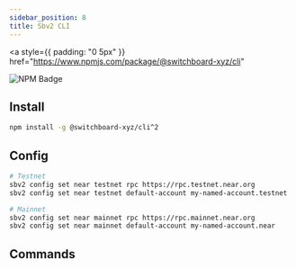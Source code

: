 ```yaml
---
sidebar_position: 8
title: Sbv2 CLI
---
```


<a
  style={{ padding: "0 5px" }}
  href="https://www.npmjs.com/package/@switchboard-xyz/cli"
>
  <img
    alt="NPM Badge"
    src="https://img.shields.io/github/package-json/v/switchboard-xyz/sbv2-core?color=red&filename=cli%2Fpackage.json&label=%40switchboard-xyz%2Fnear.js&logo=npm"
  />
</a>

## Install

```bash npm2yarn
npm install -g @switchboard-xyz/cli^2
```

## Config

```bash
# Testnet
sbv2 config set near testnet rpc https://rpc.testnet.near.org
sbv2 config set near testnet default-account my-named-account.testnet

# Mainnet
sbv2 config set near mainnet rpc https://rpc.mainnet.near.org
sbv2 config set near mainnet default-account my-named-account.near
```

## Commands


<NearCli />
